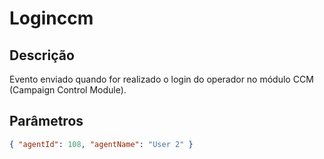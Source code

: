 # Loginccm

## Descrição

Evento enviado quando for realizado o login do operador no módulo CCM (Campaign Control Module).

## Parâmetros

```json copy
{ "agentId": 108, "agentName": "User 2" }
```

